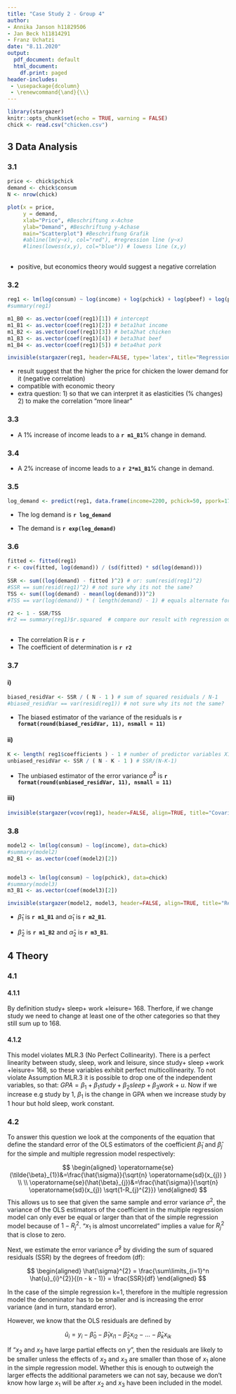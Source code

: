 ```yaml
---
title: "Case Study 2 - Group 4"
author:
- Annika Janson h11829506
- Jan Beck h11814291
- Franz Uchatzi
date: "8.11.2020"
output:
  pdf_document: default
  html_document:
    df.print: paged
header-includes: 
 - \usepackage{dcolumn}
 - \renewcommand{\and}{\\}
---
```



```r
library(stargazer)
knitr::opts_chunk$set(echo = TRUE, warning = FALSE)
chick <- read.csv("chicken.csv")
```

## 3 Data Analysis

### 3.1

```r

price <- chick$pchick
demand <- chick$consum
N <- nrow(chick)

plot(x = price,
     y = demand,
     xlab="Price", #Beschriftung x-Achse
     ylab="Demand", #Beschriftung y-Achase
     main="Scatterplot") #Beschriftung Grafik
     #abline(lm(y~x), col="red"), #regression line (y~x)
     #lines(lowess(x,y), col="blue")) # lowess line (x,y)
      

```
- positive, but economics theory would suggest a negative correlation

\newpage
### 3.2 

```r
reg1 <- lm(log(consum) ~ log(income) + log(pchick) + log(pbeef) + log(ppork), data=chick) # attention logs!
#summary(reg1)

m1_B0 <- as.vector(coef(reg1)[1]) # intercept
m1_B1 <- as.vector(coef(reg1)[2]) # beta1hat income
m1_B2 <- as.vector(coef(reg1)[3]) # beta2hat chicken
m1_B3 <- as.vector(coef(reg1)[4]) # beta3hat beef
m1_B4 <- as.vector(coef(reg1)[5]) # beta4hat pork

```

```r
invisible(stargazer(reg1, header=FALSE, type='latex', title="Regression results", align=TRUE))

```


- result suggest that the higher the price for chicken the lower demand for it (negative correlation)
- compatible with economic theory
- extra question: 1) so that we can interpret it as elasticities (% changes) 2) to make the correlation "more linear"


### 3.3

- A 1% increase of income leads to a __`r m1_B1`__% change in demand.


### 3.4

- A 2% increase of income leads to a __`r 2*m1_B1`__% change in demand.


### 3.5

```r

log_demand <- predict(reg1, data.frame(income=2200, pchick=50, ppork=170, pbeef=312)) 


```

- The log demand is __`r log_demand`__ 

- The demand is __`r exp(log_demand)`__ 

### 3.6

```r

fitted <- fitted(reg1)
r <- cov(fitted, log(demand)) / (sd(fitted) * sd(log(demand)))
                                 
SSR <- sum((log(demand) - fitted )^2) # or: sum(resid(reg1)^2)
#SSR == sum(resid(reg1)^2) # not sure why its not the same?
TSS <- sum((log(demand) - mean(log(demand)))^2)
#TSS == var(log(demand)) * ( length(demand) - 1) # equals alternate formula: N * var(Y) 

r2 <- 1 - SSR/TSS
#r2 == summary(reg1)$r.squared  # compare our result with regression output
 
```

- The correlation R is __`r r`__
- The coefficient of determination is __`r r2`__


### 3.7

#### i)
```r

biased_residVar <- SSR / ( N - 1 ) # sum of squared residuals / N-1 
#biased_residVar == var(resid(reg1)) # not sure why its not the same?

```

- The biased estimator of the variance of the residuals is __`r format(round(biased_residVar, 11), nsmall = 11)`__

#### ii)

```r

K <- length( reg1$coefficients ) - 1 # number of predictor variables X1, . . . , XK.
unbiased_residVar <- SSR / ( N - K - 1 ) # SSR/(N-K-1)

```

- The unbiased estimator of the error variance $\hat\sigma^2$ is __`r format(round(unbiased_residVar, 11), nsmall = 11)`__

#### iii)

```r

invisible(stargazer(vcov(reg1), header=FALSE, align=TRUE, title="Covariance Matrix"))

```

### 3.8
```r

model2 <- lm(log(consum) ~ log(income), data=chick)
#summary(model2)
m2_B1 <- as.vector(coef(model2)[2])


model3 <- lm(log(consum) ~ log(pchick), data=chick)
#summary(model3)
m3_B1 <- as.vector(coef(model3)[2])


```

```r

invisible(stargazer(model2, model3, header=FALSE, align=TRUE, title="Regression results"))

```

- $\hat{\beta}_{1}$ is __`r m1_B1`__ and $\hat{\alpha}_{1}$ is __`r m2_B1`__.

- $\hat{\beta}_{2}$ is __`r m1_B2`__ and $\hat{\alpha}_{2}$ is __`r m3_B1`__.



\newpage
## 4 Theory

### 4.1 

#### 4.1.1

By definition study+ sleep+ work +leisure= 168. Therfore, if we change study we need to change at least one of the other categories so that they still sum up to 168.

#### 4.1.2

This model violates MLR.3 (No Perfect Collinearity). There is a perfect linearity between study, sleep, work and leisure, since study+ sleep +work +leisure= 168, so these variables exhibit perfect multicollinearity. To not violate Assumption MLR.3 it is possible to drop one of the independent variables, so that: 
$GPA= \beta_1+ \beta_1study+ \beta_2sleep + \beta_3 work +u.$ Now if we increase e.g study by 1, $\beta_1$ is the change in GPA when we increase study by 1 hour but hold sleep, work constant. 



### 4.2

To answer this question we look at the components of the equation that define the standard error of the OLS estimators of the coefficient  $\tilde{\beta}_{1}$ and $\hat{\beta}_{j}$ for the simple and multiple regression model respectively:

$$
\begin{aligned}
\operatorname{se}(\tilde{\beta}_{1})&=\frac{\hat{\sigma}}{\sqrt{n} \operatorname{sd}(x_{j}) } \\ \\
\operatorname{se}(\hat{\beta}_{j})&=\frac{\hat{\sigma}}{\sqrt{n} \operatorname{sd}(x_{j}) \sqrt{1-R_{j}^{2}}}
\end{aligned}
$$
This allows us to see that given the same sample and error variance $\sigma^{2}$, the variance of the OLS estimators of the coefficient in the multiple regression model can only ever be equal or larger than that of the simple regression model because of $1-R_{j}^{2}$. 
"$x_{1}$ is almost uncorrelated" implies a value for $R_{j}^{2}$ that is close to zero. 

Next, we estimate the error variance $\hat{\sigma}^{2}$ by dividing the sum of squared residuals (SSR) by the degrees of freedom (df):

$$
\begin{aligned}
\hat{\sigma}^{2} = \frac{\sum\limits_{i=1}^n \hat{u}_{i}^{2}}{(n - k - 1)} = \frac{SSR}{df}
\end{aligned}
$$

In the case of the simple regression k=1, therefore in the multiple regression model the denominator has to be smaller and is increasing the error variance (and in turn, standard error). 

However, we know that the OLS residuals are defined by

$$
\hat{u}_{i}=y_{i}-\hat{\beta}_{0}-\hat{\beta}_{1} x_{i 1}-\hat{\beta}_{2} x_{i 2}-\ldots-\hat{\beta}_{k} x_{i k}
$$

If "$x_{2}$ and $x_{3}$ have large partial effects on y", then the residuals are likely to be smaller unless the effects of $x_{2}$ and $x_{3}$ are smaller than those of $x_{1}$ alone in the simple regression model. Whether this is enough to outweigh the larger effects the additional parameters we can not say, because we don't know how large $x_{1}$ will be after $x_{2}$ and $x_{3}$ have been included in the model.
